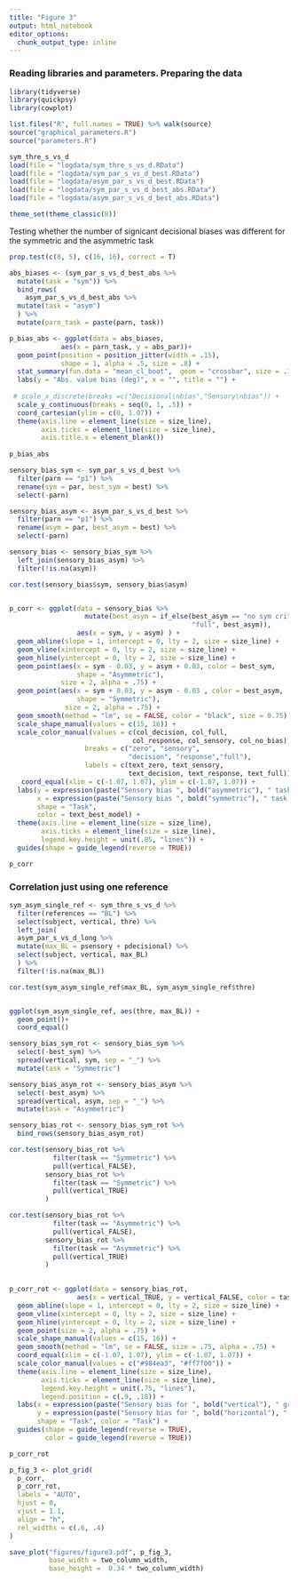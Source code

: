 ```yaml
---
title: "Figure 3"
output: html_notebook
editor_options: 
  chunk_output_type: inline
---
```


### Reading libraries and parameters. Preparing the data

```r
library(tidyverse)
library(quickpsy)
library(cowplot)

list.files("R", full.names = TRUE) %>% walk(source)
source("graphical_parameters.R")
source("parameters.R")

sym_thre_s_vs_d
load(file = "logdata/sym_thre_s_vs_d.RData")
load(file = "logdata/sym_par_s_vs_d_best.RData")
load(file = "logdata/asym_par_s_vs_d_best.RData")
load(file = "logdata/sym_par_s_vs_d_best_abs.RData")
load(file = "logdata/asym_par_s_vs_d_best_abs.RData")

theme_set(theme_classic(8))
```

Testing whether the number of signicant decisional biases was different for the symmetric and the asymmetric task 
```r
prop.test(c(8, 5), c(16, 16), correct = T)

```

```r
abs_biases <- (sym_par_s_vs_d_best_abs %>% 
  mutate(task = "sym")) %>% 
  bind_rows(
    asym_par_s_vs_d_best_abs %>% 
  mutate(task = "asym")
  ) %>% 
  mutate(parn_task = paste(parn, task))

p_bias_abs <- ggplot(data = abs_biases, 
             aes(x = parn_task, y = abs_par))+
  geom_point(position = position_jitter(width = .15), 
             shape = 1, alpha = .5, size = .8) +
  stat_summary(fun.data = "mean_cl_boot",  geom = "crossbar", size = .15) + 
  labs(y = "Abs. value bias (deg)", x = "", title = "") +
 
 # scale_x_discrete(breaks =c("Decisional\nbias","Sensory\nbias")) +
  scale_y_continuous(breaks = seq(0, 1, .5)) +
  coord_cartesian(ylim = c(0, 1.07)) +
  theme(axis.line = element_line(size = size_line), 
        axis.ticks = element_line(size = size_line),
        axis.title.x = element_blank())
      
p_bias_abs
```



```r

sensory_bias_sym <- sym_par_s_vs_d_best %>% 
  filter(parn == "p1") %>% 
  rename(sym = par, best_sym = best) %>% 
  select(-parn)

sensory_bias_asym <- asym_par_s_vs_d_best %>% 
  filter(parn == "p1") %>% 
  rename(asym = par, best_asym = best) %>% 
  select(-parn)

sensory_bias <- sensory_bias_sym %>% 
  left_join(sensory_bias_asym) %>% 
  filter(!is.na(asym))

cor.test(sensory_bias$sym, sensory_bias$asym)


p_corr <- ggplot(data = sensory_bias %>% 
                   mutate(best_asym = if_else(best_asym == "no sym crit",
                                              "full", best_asym)), 
                 aes(x = sym, y = asym) ) +
  geom_abline(slope = 1, intercept = 0, lty = 2, size = size_line) +
  geom_vline(xintercept = 0, lty = 2, size = size_line) +
  geom_hline(yintercept = 0, lty = 2, size = size_line) +
  geom_point(aes(x = sym - 0.03, y = asym + 0.03, color = best_sym,
                 shape = "Asymmetric"),
             size = 2, alpha = .75) +
  geom_point(aes(x = sym + 0.03, y = asym - 0.03 , color = best_asym,
                 shape = "Symmetric"),
              size = 2, alpha = .75) +
  geom_smooth(method = "lm", se = FALSE, color = "black", size = 0.75) +#+
  scale_shape_manual(values = c(15, 16)) +
  scale_color_manual(values = c(col_decision, col_full,
                               col_response, col_sensory, col_no_bias),
                   breaks = c("zero", "sensory",
                              "decision", "response","full"),
                   labels = c(text_zero, text_sensory,
                              text_decision, text_response, text_full)) +
   coord_equal(xlim = c(-1.07, 1.07), ylim = c(-1.07, 1.07)) +
  labs(y = expression(paste("Sensory bias ", bold("asymmetric"), " task (deg)")),
       x = expression(paste("Sensory bias ", bold("symmetric"), " task (deg)")),
       shape = "Task",
       color = text_best_model) +
  theme(axis.line = element_line(size = size_line),
        axis.ticks = element_line(size = size_line),
        legend.key.height = unit(.85, "lines")) +
  guides(shape = guide_legend(reverse = TRUE))

p_corr
```

### Correlation just using one reference

```r
sym_asym_single_ref <- sym_thre_s_vs_d %>% 
  filter(references == "BL") %>% 
  select(subject, vertical, thre) %>% 
  left_join(
  asym_par_s_vs_d_long %>% 
  mutate(max_BL = psensory + pdecisional) %>% 
  select(subject, vertical, max_BL) 
  ) %>%   
  filter(!is.na(max_BL))

cor.test(sym_asym_single_ref$max_BL, sym_asym_single_ref$thre)


ggplot(sym_asym_single_ref, aes(thre, max_BL)) +
  geom_point()+
  coord_equal()

```



```r

sensory_bias_sym_rot <- sensory_bias_sym %>% 
  select(-best_sym) %>%
  spread(vertical, sym, sep = "_") %>% 
  mutate(task = "Symmetric")

sensory_bias_asym_rot <- sensory_bias_asym %>% 
  select(-best_asym) %>%
  spread(vertical, asym, sep = "_") %>% 
  mutate(task = "Asymmetric")

sensory_bias_rot <- sensory_bias_sym_rot %>% 
  bind_rows(sensory_bias_asym_rot)

cor.test(sensory_bias_rot %>% 
           filter(task == "Symmetric") %>% 
           pull(vertical_FALSE),
         sensory_bias_rot %>% 
           filter(task == "Symmetric") %>% 
           pull(vertical_TRUE)
         )

cor.test(sensory_bias_rot %>% 
           filter(task == "Asymmetric") %>% 
           pull(vertical_FALSE),
         sensory_bias_rot %>% 
           filter(task == "Asymmetric") %>% 
           pull(vertical_TRUE)
         )
  

p_corr_rot <- ggplot(data = sensory_bias_rot, 
                 aes(x = vertical_TRUE, y = vertical_FALSE, color = task, shape = task)) +
  geom_abline(slope = 1, intercept = 0, lty = 2, size = size_line) +
  geom_vline(xintercept = 0, lty = 2, size = size_line) +
  geom_hline(yintercept = 0, lty = 2, size = size_line) +
  geom_point(size = 2, alpha = .75) +
  scale_shape_manual(values = c(15, 16)) +
  geom_smooth(method = "lm", se = FALSE, size = .75, alpha = .75) +
  coord_equal(xlim = c(-1.07, 1.07), ylim = c(-1.07, 1.07)) +
  scale_color_manual(values = c("#984ea3", "#ff7f00")) +
  theme(axis.line = element_line(size = size_line), 
        axis.ticks = element_line(size = size_line),
        legend.key.height = unit(.75, "lines"),
        legend.position = c(.9, .18)) +
  labs(x = expression(paste("Sensory bias for ", bold("vertical"), " grating (deg)")),
       y = expression(paste("Sensory bias for ", bold("horizontal"), " grating (deg)")),
       shape = "Task", color = "Task") +
  guides(shape = guide_legend(reverse = TRUE),
         color = guide_legend(reverse = TRUE))

p_corr_rot
```


```r
p_fig_3 <- plot_grid(
  p_corr,
  p_corr_rot,
  labels = "AUTO",
  hjust = 0, 
  vjust = 1.1,
  align = "h",
  rel_widths = c(.6, .4)
)

save_plot("figures/figure3.pdf", p_fig_3, 
          base_width = two_column_width,
          base_height =  0.34 * two_column_width)


```

